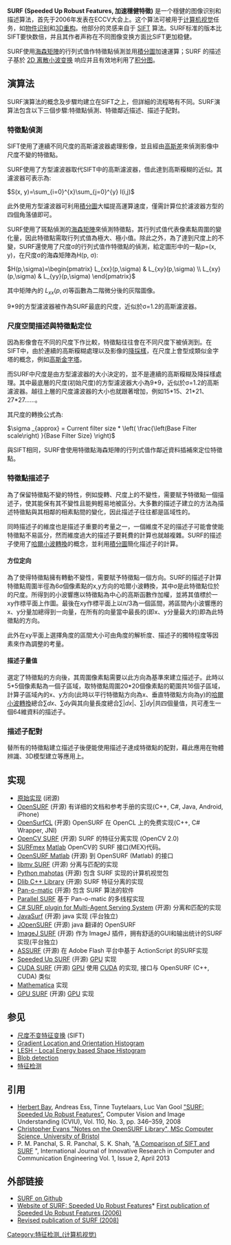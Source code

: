 {{For|在荷蘭的大學計算機組織|SURFnet}}
{{featureDetectionCompVisNavbox}}

'''SURF (Speeded Up Robust Features, 加速穩健特徵)''' 是一个穩健的图像识别和描述算法，首先于2006年发表在ECCV大会上。这个算法可被用于[[计算机视觉|计算机视觉]]任务，如[[物件识别|物件识别]]和[[3D重构|3D重构]]。他部分的灵感来自于 [[尺度不变特征变换|SIFT]] 算法。SURF标准的版本比SIFT要快数倍，并且其作者声称在不同图像变换方面比SIFT更加稳健。

SURF使用[[海森矩陣|海森矩陣]]的行列式值作特徵點偵測並用[[積分圖|積分圖]]加速運算；SURF 的描述子基於 [[Haar-like_features|2D 离散小波变换]] 响应并且有效地利用了[[积分图|积分图]]。

== 演算法 ==
SURF演算法的概念及步驟均建立在SIFT之上，但詳細的流程略有不同。SURF演算法包含以下三個步驟:特徵點偵測、特徵鄰近描述、描述子配對。

===特徵點偵測===
SIFT使用了連續不同尺度的高斯濾波器處理影像，並且經由[[高斯差|高斯差]]來偵測影像中尺度不變的特徵點。

SURF使用了方型濾波器取代SIFT中的高斯濾波器，借此達到高斯糢糊的近似。其濾波器可表示為:

<math>S(x, y)=\sum_{i=0}^{x}\sum_{j=0}^{y} I(i,j)</math>

此外使用方型濾波器可利用[[積分圖|積分圖]]大幅提高運算速度，僅需計算位於濾波器方型的四個角落値即可。

SURF使用了斑點偵測的[[海森矩陣|海森矩陣]]來偵測特徵點，其行列式值代表像素點周圍的變化量，因此特徵點需取行列式值為極大、極小值。除此之外，為了達到尺度上的不變，SURF還使用了尺度σ的行列式值作特徵點的偵測，給定圖形中的一點p=(x, y)，在尺度σ的海森矩陣為H(p, σ):

<math>H(p,\sigma)=\begin{pmatrix} L_{xx}(p,\sigma) & L_{xy}(p,\sigma) \\ L_{xy}(p,\sigma) & L_{yy}(p,\sigma) \end{pmatrix}</math>

其中矩陣內的 <math>L_{xx}(p,\sigma)</math>等函數為二階微分後的灰階圖像。

9*9的方型濾波器被作為SURF最底的尺度，近似於σ=1.2的高斯濾波器。

=== 尺度空間描述與特徵點定位 ===
因為影像會在不同的尺度下作比較，特徵點往往會在不同尺度下被偵測到。在SIFT中，由於連續的高斯糢糊處理以及影像的[[降採樣|降採樣]]，在尺度上會型成類似金字塔的概念，例如[[高斯金字塔|高斯金字塔]]。

而SURF中尺度是由方型濾波器的大小決定的，並不是連續的高斯糢糊及降採樣處理。其中最底層的尺度(初始尺度)的方型濾波器大小為9*9，近似於σ=1.2的高斯濾波器。越往上層的尺度濾波器的大小也就跟著增加，例如15*15、21*21、27*27......。

其尺度的轉換公式為:

<math>\sigma _{approx} = Current filter size * \left( \frac{\left(Base Filter scale\right) }{Base Filter Size} \right)</math>

與SIFT相同，SURF會使用特徵點海森矩陣的行列式值作鄰近資料插補來定位特徵點。

===特徵點描述子===
為了保留特徵點不變的特性，例如旋轉、尺度上的不變性，需要賦予特徵點一個描述子，使其能保有其不變性且能夠輕易地被區分。大多數的描述子建立的方法為描述特徵點與其相鄰的相素點間的變化，因此描述子往往都是區域性的。

同時描述子的維度也是描述子重要的考量之一，一個維度不足的描述子可能會使能特徵點不易區分，然而維度過大的描述子要耗費的計算也就越複雜。SURF的描述子使用了[[哈爾小波轉換|哈爾小波轉換]]的概念，並利用[[積分圖|積分圖]]簡化描述子的計算。

====方位定向====
為了使得特徵點擁有轉動不變性，需要賦予特徵點一個方向。SURF的描述子計算特徵點周圍半徑為6σ個像素點的x,y方向的哈爾小波轉換，其中σ是此特徵點位於的尺度。所得到的小波響應以特徵點為中心的高斯函數作加權，並將其值標於一xy作標平面上作圖。最後在xy作標平面上以π/3為一個區間，將區間內小波響應的x、y分量加總得到一向量，在所有的向量當中最長的(即x、y分量最大的)即為此特徵點的方向。

此外在xy平面上選擇角度的區間大小可由角度的解析度、描述子的獨特程度等因素來作為調整的考量。

====描述子量值====
選定了特徵點的方向後，其周圍像素點需要以此方向為基準來建立描述子。此時以5*5個像素點為一個子區域，取特徵點周圍20*20個像素點的範圍共16個子區域，計算子區域內的x、y方向(此時以平行特徵點方向為x、垂直特徵點方向為y)的[[哈爾小波轉換|哈爾小波轉換]]總合<math>\sum dx</math>、<math>\sum dy</math>與其向量長度總合<math>\sum |dx|</math>、<math>\sum |dy|</math>共四個量值，共可產生一個64維資料的描述子。

===描述子配對===
替所有的特徵點建立描述子後便能使用描述子達成特徵點的配對，藉此應用在物體辨識、3D模型建立等應用上。

== 实现 ==
* [https://web.archive.org/web/20080925101809/http://www.vision.ee.ethz.ch/~surf/ 原始实现] (闭源)
* [https://web.archive.org/web/20100725080254/http://www.chrisevansdev.com/opensurf/ OpenSURF] (开源) 有详细的文档和参考手册的实现(C++, C#, Java, Android, iPhone)
* [http://sourceforge.net/projects/opensurfcl/ OpenSurfCL]{{Wayback|url=http://sourceforge.net/projects/opensurfcl/ |date=20110408045537 }} (开源) OpenSURF 在 OpenCL 上的免费实现(C++, C# Wrapper, JNI)
* [https://web.archive.org/web/20110720065216/http://opencv.willowgarage.com/documentation/cpp/feature_detection.html#surf OpenCV SURF] (开源) SURF 的特征分离实现 (OpenCV 2.0)
* [https://web.archive.org/web/20110809033212/http://www.maths.lth.se/matematiklth/personal/petter/surfmex.php SURFmex] [[Matlab|Matlab]]  OpenCV的 SURF 接口(MEX)代码。
* [http://www.mathworks.com/matlabcentral/fileexchange/28300 OpenSURF Matlab]{{Wayback|url=http://www.mathworks.com/matlabcentral/fileexchange/28300 |date=20110629221415 }} (开源) 到 OpenSURF (Matlab) 的接口
* [http://code.google.com/p/libmv libmv SURF]{{Wayback|url=http://code.google.com/p/libmv |date=20110212032431 }} (开源) 分离与匹配的实现
* [http://luispedro.org/software/mahotas Python mahotas]{{Wayback|url=http://luispedro.org/software/mahotas |date=20110727043536 }} (开源) 包含 SURF 实现的计算机视觉包
* [http://dlib.net Dlib C++ Library]{{Wayback|url=http://dlib.net/ |date=20200917123233 }} (开源) SURF 特征分离的实现
* [http://aorlinsk2.free.fr/panomatic/ Pan-o-matic]{{Wayback|url=http://aorlinsk2.free.fr/panomatic/ |date=20110720220332 }} (开源) 包含 SURF 算法的软件
* [http://parallelsurf.sourceforge.net/ Parallel SURF]{{dead link|date=2017年11月 |bot=InternetArchiveBot |fix-attempted=yes }} 基于 Pan-o-matic 的多线程实现
* [https://web.archive.org/web/20110812202234/http://brain.fei.tuke.sk/wiki/index.php/MASS/Plugins/ProcessorSURF C# SURF plugin for Multi-Agent Serving System] (开源) 分离和匹配的实现
* [http://code.google.com/p/javasurf/ JavaSurf]{{Wayback|url=http://code.google.com/p/javasurf/ |date=20110510103029 }} (开源) java 实现 (平台独立)
* [http://code.google.com/p/jopensurf/ JOpenSURF]{{Wayback|url=http://code.google.com/p/jopensurf/ |date=20110404015420 }} (开源) java 翻译的 OpenSURF
* [http://labun.com/imagej-surf ImageJ SURF]{{Wayback|url=http://labun.com/imagej-surf |date=20110225161224 }} (开源) 作为 ImageJ 插件，拥有舒适的GUI和输出统计的SURF实现(平台独立)
* [http://code.google.com/p/in-spirit/wiki/ASSURF ASSURF]{{Wayback|url=http://code.google.com/p/in-spirit/wiki/ASSURF |date=20110512203138 }} (开源) 在 Adobe Flash 平台中基于 ActionScript 的SURF实现
* [http://asrl.utias.utoronto.ca/code/gpusurf Speeded Up SURF]{{Wayback|url=http://asrl.utias.utoronto.ca/code/gpusurf |date=20110203110949 }} (开源) [[图像处理单元|GPU]] 实现
* [http://www.mis.informatik.tu-darmstadt.de/surf CUDA SURF]{{dead link|date=2017年11月 |bot=InternetArchiveBot |fix-attempted=yes }} (开源) [[图像处理单元|GPU]] 使用 [[CUDA|CUDA]] 的实现, 接口与 OpenSURF (C++, CUDA) 类似
* [http://reference.wolfram.com/mathematica/ref/ImageKeypoints.html Mathematica]{{Wayback|url=http://reference.wolfram.com/mathematica/ref/ImageKeypoints.html |date=20110125110503 }} 实现
* [http://homes.esat.kuleuven.be/~ncorneli/gpusurf/ GPU SURF]{{Wayback|url=http://homes.esat.kuleuven.be/~ncorneli/gpusurf/ |date=20110225205444 }} (开源) [[图像处理单元|GPU]] 实现

== 参见 ==
* [[尺度不变特征变换|尺度不变特征变换]] (SIFT)
* [[GLOH|Gradient Location and Orientation Histogram]]
* [[LESH|LESH - Local Energy based Shape Histogram]]
* [[Blob_detection|Blob detection]]
* [[特征检测|特征检测]]

== 引用 ==
<references/>
*[[Herbert_Bay|Herbert Bay]], Andreas Ess, Tinne Tuytelaars, Luc Van Gool [http://www.vision.ee.ethz.ch/~surf/papers.html "SURF: Speeded Up Robust Features"]{{Wayback|url=http://www.vision.ee.ethz.ch/~surf/papers.html |date=20110706231744 }}, Computer Vision and Image Understanding (CVIU), Vol. 110, No. 3, pp. 346–359, 2008
*[http://www.chrisevansdev.com Christopher Evans "Notes on the OpenSURF Library", MSc Computer Science, University of Bristol]{{Wayback|url=http://www.chrisevansdev.com/ |date=20110203004912 }}
*  P. M. Panchal, S. R. Panchal, S. K. Shah, "[http://www.ijircce.com/upload/2013/april/21_V1204057_A%20Comparison_H.pdf A Comparison of SIFT and SURF]{{Wayback|url=http://www.ijircce.com/upload/2013/april/21_V1204057_A%20Comparison_H.pdf |date=20150221004554 }} ", International Journal of Innovative Research in Computer and Communication Engineering Vol. 1, Issue 2, April 2013

== 外部链接 ==
* [https://github.com/herbertbay/SURF SURF on Github]{{Wayback|url=https://github.com/herbertbay/SURF |date=20160519154706 }}
* [https://web.archive.org/web/20080925101809/http://www.vision.ee.ethz.ch/~surf/ Website of SURF: Speeded Up Robust Features]* [http://www.vision.ee.ethz.ch/~surf/eccv06.pdf First publication of Speeded Up Robust Features (2006)]{{Wayback|url=http://www.vision.ee.ethz.ch/~surf/ |date=20080925101809 }}
* [ftp://ftp.vision.ee.ethz.ch/publications/articles/eth_biwi_00517.pdf Revised publication of SURF (2008)]{{Dead link}}

[[Category:特征检测_(计算机视觉)|Category:特征检测_(计算机视觉)]]